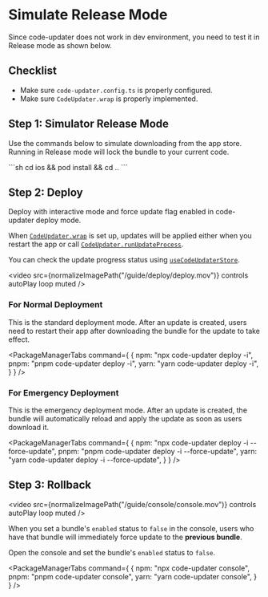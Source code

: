 

# Simulate Release Mode

Since code-updater does not work in dev environment, you need to test it in Release mode as shown below.

## Checklist
- Make sure `code-updater.config.ts` is properly configured.
- Make sure `CodeUpdater.wrap` is properly implemented.


## Step 1: Simulator Release Mode

Use the commands below to simulate downloading from the app store. Running in Release mode will lock the bundle to your current code.

<Tabs>
    <Tab label="iOS">
    ```sh
    cd ios && pod install && cd ..
    ```
    <PackageManagerTabs command={
      {
        npm: "npx react-native run-ios --mode Release",
        pnpm: "pnpm react-native run-ios --mode Release",
        yarn: "cd ios && pod install && cd ..\nyarn react-native run-ios --mode Release",
      }
    } />
  </Tab>
  <Tab label="Android">
  <PackageManagerTabs command={
    {
      npm: "npx react-native run-android --mode Release",
      pnpm: "pnpm react-native run-android --mode Release",
      yarn: "yarn react-native run-android --mode Release",
    }
  } />
</Tab>
</Tabs>

## Step 2: Deploy

Deploy with interactive mode and force update flag enabled in code-updater deploy mode.

When [`CodeUpdater.wrap`](./code-updater/wrap.mdx) is set up, updates will be applied either when you restart the app or call [`CodeUpdater.runUpdateProcess`](./code-updater/runUpdateProcess.mdx).

You can check the update progress status using [`useCodeUpdaterStore`](./code-updater/useCodeUpdaterStore.mdx).


<video src={normalizeImagePath("/guide/deploy/deploy.mov")}  controls autoPlay loop muted />


### For Normal Deployment

This is the standard deployment mode. After an update is created, users need to restart their app after downloading the bundle for the update to take effect.

<PackageManagerTabs command={
  {
    npm: "npx code-updater deploy -i",
    pnpm: "pnpm code-updater deploy -i",
    yarn: "yarn code-updater deploy -i",
  }
} />


### For Emergency Deployment

This is the emergency deployment mode. After an update is created, the bundle will automatically reload and apply the update as soon as users download it.

<PackageManagerTabs command={
  {
    npm: "npx code-updater deploy -i --force-update",
    pnpm: "pnpm code-updater deploy -i --force-update",
    yarn: "yarn code-updater deploy -i --force-update",
  }
} />


## Step 3: Rollback

<video src={normalizeImagePath("/guide/console/console.mov")} controls autoPlay loop muted />

When you set a bundle's `enabled` status to `false` in the console, users who have that bundle will immediately force update to the **previous bundle**.

Open the console and set the bundle's `enabled` status to `false`.

<PackageManagerTabs command={
  {
    npm: "npx code-updater console",
    pnpm: "pnpm code-updater console",
    yarn: "yarn code-updater console",
  }
} />


